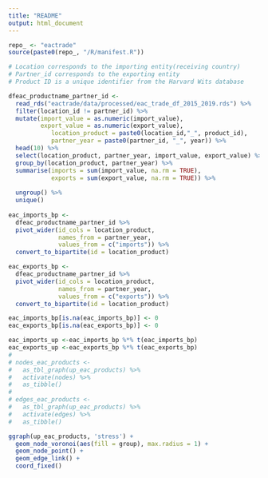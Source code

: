 ```yaml
---
title: "README"
output: html_document
---
```


```r
repo_ <- "eactrade"
source(paste0(repo_, "/R/manifest.R"))
```

```r
# Location corresponds to the importing entity(receiving country)
# Partner_id corresponds to the exporting entity
# Product ID is a unique identifier from the Harvard Wits database

dfeac_productname_partner_id <- 
  read_rds("eactrade/data/processed/eac_trade_df_2015_2019.rds") %>%
  filter(location_id != partner_id) %>%
  mutate(import_value = as.numeric(import_value), 
         export_value = as.numeric(export_value),
            location_product = paste0(location_id,"_", product_id),
            partner_year = paste0(partner_id, "_", year)) %>%
  head(10) %>% 
  select(location_product, partner_year, import_value, export_value) %>%
  group_by(location_product, partner_year) %>%
  summarise(imports = sum(import_value, na.rm = TRUE), 
            exports = sum(export_value, na.rm = TRUE)) %>%
  
  ungroup() %>%
  unique()
  
eac_imports_bp <-  
  dfeac_productname_partner_id %>%
  pivot_wider(id_cols = location_product,
              names_from = partner_year, 
              values_from = c("imports")) %>%
  convert_to_bipartite(id = location_product)

eac_exports_bp <-  
  dfeac_productname_partner_id %>%
  pivot_wider(id_cols = location_product,
              names_from = partner_year, 
              values_from = c("exports")) %>%
  convert_to_bipartite(id = location_product)

eac_imports_bp[is.na(eac_imports_bp)] <- 0
eac_exports_bp[is.na(eac_exports_bp)] <- 0

eac_imports_up <-eac_imports_bp %*% t(eac_imports_bp)
eac_exports_up <-eac_exports_bp %*% t(eac_exports_bp)
# 
# nodes_eac_products <-
#   as_tbl_graph(up_eac_products) %>%
#   activate(nodes) %>%
#   as_tibble()
# 
# edges_eac_products <- 
#   as_tbl_graph(up_eac_products) %>%
#   activate(edges) %>%
#   as_tibble()
```


```r
ggraph(up_eac_products, 'stress') + 
  geom_node_voronoi(aes(fill = group), max.radius = 1) + 
  geom_node_point() + 
  geom_edge_link() + 
  coord_fixed()
```